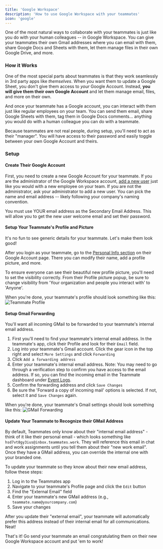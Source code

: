 ```yaml
---
title: 'Google Workspace'
description: 'How to use Google Workspace with your teammates'
icon: 'google'
---
```


One of the most natural ways to collaborate with your teammates is just like you do with your human colleagues -- in Google Workspace.
You can give your teammates their own Gmail addresses where you can email with them, share Google Docs and Sheets with them, let them manage files in their own Google Drive, and more.

### How it Works

One of the most special parts about teammates is that they work seamlessly in 3rd party apps like _themselves_.
When you want them to update a Google Sheet, you don't give them access to _your_ Google Account. 
Instead, **you will give them their own Google Account** and let them manage email, files, and more on their own.

And once your teammate has a Google account, you can interact with them just like regular employees on your team. 
You can send them email, share Google Sheets with them, tag them in Google Docs comments... anything you would do with a human colleague you can do with a teammate.

<Tip>
Because teammates are not real people, during setup, you'll need to act as their "manager". You will have access to their password and easily toggle between your own Google Account and theirs.
</Tip>

### Setup

#### Create Their Google Account

First, you need to create a new Google Account for your teammate. If you are the administrator of the Google Workspace account, [add a new user](https://support.google.com/a/answer/33310?hl=en&co=DASHER._Family%3DDomain-verified) just like you would with a new employee on your team.
If you are not the administrator, ask your administrator to add a new user. You can pick the name and email address -- likely following your company's naming convention.

<Note>
You must use YOUR email address as the Secondary Email Address. This will allow you to get the new user welcome email and set their password.
</Note>

#### Setup Your Teammate's Profile and Picture

It's no fun to see generic details for your teammate. Let's make them look good!

After you login as your teammate, go to the [Personal Info section](https://myaccount.google.com/u/1/personal-info) on their Google Account page. 
There you can modify their name, add a profile picture, and more.

<Tip>
To ensure everyone can see their beautiful new profile picture, you'll need to set the visibility correctly. From their Profile picture popup, be sure to change visibility from 'Your organization and people you interact with' to 'Anyone'.
</Tip>

When you're done, your teammate's profile should look something like this:
![Teammate Profile](/images/google_workspace/set_profile_picture.png)

#### Setup Gmail Forwarding

You'll want all incoming GMail to be forwarded to your teammate's internal email address.

1. First you'll need to find your teammate's internal email address. In the teammate's app, click their Profile and look for their `Email` field.
1. Log into your teammate's Gmail account. Click the gear icon in the top right and select `More Settings` and click `Forwarding`
1. Click `Add a forwarding address`
1. Enter your teammate's internal email address. Note: You may need to go through a verification step to confirm you have access to the email address. If so, you can find the incoming email in the Teammate dashboard under [Event Logs](https://app.teammates.work/events).
1. Confirm the forwarding address and click `Save Changes`
1. Be sure the 'Forward a copy of incoming mail' options is selected. If not, select it and `Save Changes` again.

When you're done, your teammate's Gmail settings should look something like this:
![GMail Forwarding](/images/google_workspace/gmail_forwarding.png)

#### Update Your Teammate to Recognize their GMail Address

By default, Teammates only know about their "internal email address" - think of it like their personal email - which looks something like `hsd7vt8gy3ius@inbox.teammates.work`.
They will reference this email in chat and work assignments until you tell them about their "new work email". Once they have a GMail address, you can override the internal one with your branded one.

To update your teammate so they know about their new email address, follow these steps:

1. Log in to the Teammates app
1. Navigate to your teammate's Profile page and click the `Edit` button
1. Find the "External Email" field
1. Enter your teammate's new GMail address (e.g., `teammate.name@yourcompany.com`)
1. Save your changes

<Note>
After you update their "external email", your teammate will automatically prefer this address instead of their internal email for all communications. Neat!
</Note>

That's it! Go send your teammate an email congratulating them on their new Google Workspace account and put 'em to work!

